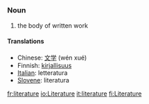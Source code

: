 =={{en}}==
===Noun===
# the body of written work

==== Translations ====
*Chinese: [[文学]] (wén xué)
*Finnish: [[kirjallisuus]]
* [[Italian]]: letteratura
* [[Slovene]]: literatura

[[fr:literature]]
[[io:Literature]]
[[it:literature]]
[[fi:Literature]]